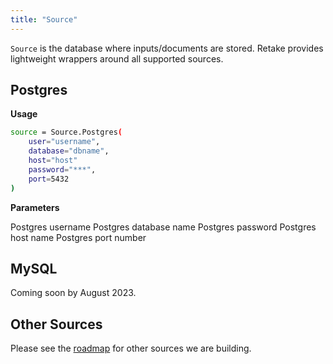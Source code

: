 ```yaml
---
title: "Source"
---
```


`Source` is the database where inputs/documents are stored. Retake provides lightweight wrappers around
all supported sources.

## Postgres

**Usage**

```bash
source = Source.Postgres(
    user="username",
    database="dbname",
    host="host"
    password="***",
    port=5432
)
```

**Parameters**

<ParamField body="user" type="string" required>
  Postgres username
</ParamField>
<ParamField body="database" type="string" required>
  Postgres database name
</ParamField>
<ParamField body="password" type="string" required>
  Postgres password
</ParamField>
<ParamField body="host" type="string" required>
  Postgres host name
</ParamField>
<ParamField body="port" type="number" required>
  Postgres port number
</ParamField>

## MySQL

Coming soon by August 2023.

## Other Sources

Please see the [roadmap]() for other sources we are building.

###
